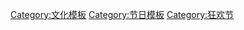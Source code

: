 {{Navbox
| name      = 狂欢节
| image     = [[File:Lingelbach Karneval in Rom 001c.jpg|175px]]
| title     = [[狂欢节]]
| state = {{{state|autocollapse}}}
| listclass = hlist

| group1 = 亚洲
| list1  = 
* 印度尼西亚
** [[Solo Batik Carnival|Solo]]
** [[Jember Fashion Carnaval|Jember]]
* [[Baklahorani|Turkey]]

| group2 = 欧洲
| list2  = 
* {{link-en|在德國、瑞士、奧地利的狂歡節|Carnival in Germany, Switzerland and Austria|奧地利}}
* 比利时
** [[Carnival of Aalst|Aalst]]
** [[Carnival of Binche|Binche]]
* {{link-en|里耶卡嘉年華|Rijeka Carnival|克羅埃西亞}}
* [[Carnival in Denmark|Denmark]]
* [[诺丁山嘉年华会|英国]]
* 法国
** {{link-en|尼斯狂歡節|Nice Carnival|尼斯}}
** {{link-en|巴黎狂歡節|Paris Carnival|巴黎}}
* {{link-en|在德國、瑞士、奧地利的狂歡節|Carnival in Germany, Switzerland and Austria|德國}}
** {{link-en|美因茲狂歡節|Mainz carnival|美因茲}}
* {{link-en|帕特雷狂歡節|Patras Carnival|希臘}}
* {{link-en|Busójárás|Busójárás|匈牙利}}
* {{link-en|在義大利的狂歡節|Carnival in Italy|義大利}}
** [[威尼斯嘉年華會|威尼斯]]
* {{link-en|Užgavėnės|Užgavėnės|立陶宛}}
* {{link-en|馬爾他狂歡節|Maltese Carnival|馬爾他}}
* {{link-en|link-en|在荷蘭的狂歡節|Carnival in the Netherlands|荷蘭}}
* [[肥胖星期四|波蘭]]
* [[Carnival of Madeira|葡萄牙]]
* [[谢肉节|俄罗斯]]
* 西班牙
** {{link-en|加的斯狂歡節|Carnival of Cádiz|加的斯}}
** [[Carnival of Las Palmas|Las Palmas]]
** [[圣克鲁斯-德特内里费狂欢节|圣克鲁斯-德特内里费]]
* {{link-en|在德國、瑞士、奧地利的狂歡節|Carnival in Germany, Switzerland and Austria|瑞士}}
** [[Carnival of Basel|Basel]]

| group3 = 北美洲
| list3  = 
* [[Antigua Carnival|Antigua]]
* [[Junkanoo|Bahamas]]
* [[Crop over|Barbados]]
* [[Caribana|Canada]]
* [[Batabano|Cayman Islands]]
* [[Carnival of Santiago de Cuba|Cuba]]
* [[Chanté mas|Dominica]]
* [[Carnival in the Dominican Republic|Dominican Republic]]
* [[Mashramani|Guyana]]
* [[Haitian Carnival|Haiti]]
* [[Carnival in Mexico|México]]
* [[Culturama|Nevis]]
* [[Carnaval de Ponce|Puerto Rico]]
* [[Trinidad and Tobago Carnival|Trinidad and Tobago]]
* [[懺悔星期二|美國]]
** [[懺悔星期二|紐奧良]]

| group4 = 大洋洲
| list4  = 
* [[Carnival of Australia|澳大利亞]]

| group5 = 南美洲
| list5  = 
* 阿根廷
** [[Buenos Aires Carnival|布宜諾斯艾利斯]]
** [[Murga]]
* {{link-en|巴西狂歡節|Brazilian Carnival|巴西}}
** [[Bahian Carnival|Bahia]]
** {{link-en|里約狂歡節|Rio Carnival|里約熱內盧}}
* [[Carnival in Colombia|Colombia]]
** [[Carnaval de Negros y Blancos|Negros y Blancos]]
* [[Carnival in French Guiana|French Guiana]]
* [[Uruguayan Carnival|Uruguay]]

}}<noinclude>
{{collapsible option}}
[[Category:文化模板]]
[[Category:节日模板]]
[[Category:狂欢节]]
</noinclude>